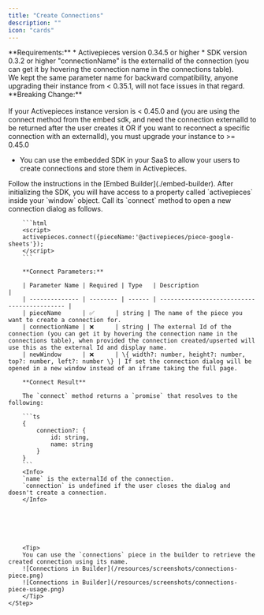 ```yaml
---
title: "Create Connections"
description: ""
icon: "cards"
---
```


<Info>
**Requirements:**
* Activepieces version 0.34.5 or higher
* SDK version 0.3.2 or higher
</Info>
<Snippet file="replace-oauth2-apps.mdx" />

<Info>
   "connectionName" is the externalId of the connection (you can get it by hovering the connection name in the connections table).  <br />
   We kept the same parameter name for backward compatibility, anyone upgrading their instance from < 0.35.1, will not face issues in that regard.
</Info>

<Warning>
**Breaking Change:** <br/><br/> If your Activepieces instance version is < 0.45.0 and (you are using the connect method from the embed sdk, and need the connection externalId to be returned after the user creates it OR if you want to reconnect a specific connection with an externalId), you must upgrade your instance to >= 0.45.0
</Warning>

- You can use the embedded SDK in your SaaS to allow your users to create connections and store them in Activepieces.

<Steps>
    <Step title="Initialize the SDK">
        Follow the instructions in the [Embed Builder](./embed-builder).
    </Step>
    <Step title="Call Connect Method">
        After initializing the SDK, you will have access to a property called `activepieces` inside your `window` object. Call its `connect` method to open a new connection dialog as follows.

        ```html
        <script> 
        activepieces.connect({pieceName:'@activepieces/piece-google-sheets'});
        </script>
        ```

        **Connect Parameters:**

        | Parameter Name | Required | Type   | Description                                 |
        | -------------- | -------- | ------ | ------------------------------------------- |
        | pieceName      | ✅      | string | The name of the piece you want to create a connection for.
        | connectionName | ❌      | string | The external Id of the connection (you can get it by hovering the connection name in the connections table), when provided the connection created/upserted will use this as the external Id and display name.
        | newWindow      | ❌      | \{ width?: number, height?: number, top?: number, left?: number \} | If set the connection dialog will be opened in a new window instead of an iframe taking the full page.

        **Connect Result**

        The `connect` method returns a `promise` that resolves to the following:

        ```ts
        {
            connection?: {
                id: string,
                name: string
            }
        }
        ```
        <Info>
        `name` is the externalId of the connection.
        `connection` is undefined if the user closes the dialog and doesn't create a connection.
        </Info>

       
        

     

        <Tip>
        You can use the `connections` piece in the builder to retrieve the created connection using its name.
        ![Connections in Builder](/resources/screenshots/connections-piece.png)
        ![Connections in Builder](/resources/screenshots/connections-piece-usage.png)
        </Tip>
    </Step>
</Steps>
